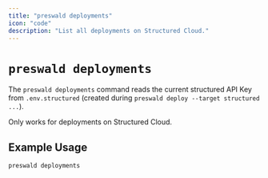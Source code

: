 ```yaml
---
title: "preswald deployments"
icon: "code"
description: "List all deployments on Structured Cloud."
---
```


# `preswald deployments`

The `preswald deployments` command reads the current structured API Key from `.env.structured` (created during `preswald deploy --target structured ...`).

Only works for deployments on Structured Cloud.

## Example Usage

```bash
preswald deployments
```
